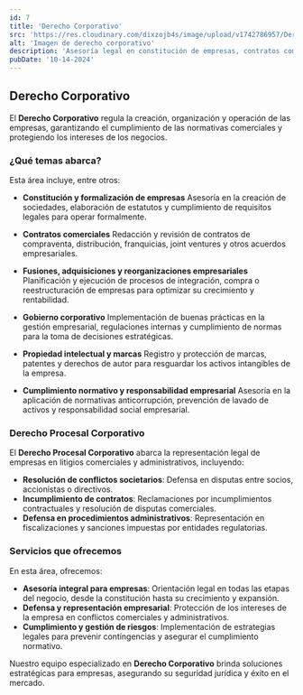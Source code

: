 ```yaml
---
id: 7
title: 'Derecho Corporativo'
src: 'https://res.cloudinary.com/dixzojb4s/image/upload/v1742786957/Derecho_Corporativo_pdmuii.jpg'
alt: 'Imagen de derecho corporativo'
description: 'Asesoría legal en constitución de empresas, contratos comerciales, fusiones, adquisiciones y cumplimiento normativo.'
pubDate: '10-14-2024'
---
```


## Derecho Corporativo

El **Derecho Corporativo** regula la creación, organización y operación de las empresas, garantizando el cumplimiento de las normativas comerciales y protegiendo los intereses de los negocios.

### ¿Qué temas abarca?

Esta área incluye, entre otros:

- **Constitución y formalización de empresas**
Asesoría en la creación de sociedades, elaboración de estatutos y cumplimiento de requisitos legales para operar formalmente.

- **Contratos comerciales**
Redacción y revisión de contratos de compraventa, distribución, franquicias, joint ventures y otros acuerdos empresariales.

- **Fusiones, adquisiciones y reorganizaciones empresariales**
Planificación y ejecución de procesos de integración, compra o reestructuración de empresas para optimizar su crecimiento y rentabilidad.

- **Gobierno corporativo**
Implementación de buenas prácticas en la gestión empresarial, regulaciones internas y cumplimiento de normas para la toma de decisiones estratégicas.

- **Propiedad intelectual y marcas**
Registro y protección de marcas, patentes y derechos de autor para resguardar los activos intangibles de la empresa.

- **Cumplimiento normativo y responsabilidad empresarial**
Asesoría en la aplicación de normativas anticorrupción, prevención de lavado de activos y responsabilidad social empresarial.

### Derecho Procesal Corporativo

El **Derecho Procesal Corporativo** abarca la representación legal de empresas en litigios comerciales y administrativos, incluyendo:

- **Resolución de conflictos societarios**: Defensa en disputas entre socios, accionistas o directivos.
- **Incumplimiento de contratos**: Reclamaciones por incumplimientos contractuales y resolución de disputas comerciales.
- **Defensa en procedimientos administrativos**: Representación en fiscalizaciones y sanciones impuestas por entidades regulatorias.

### Servicios que ofrecemos

En esta área, ofrecemos:

- **Asesoría integral para empresas**: Orientación legal en todas las etapas del negocio, desde la constitución hasta su crecimiento y expansión.
- **Defensa y representación empresarial**: Protección de los intereses de la empresa en conflictos comerciales y administrativos.
- **Cumplimiento y gestión de riesgos**: Implementación de estrategias legales para prevenir contingencias y asegurar el cumplimiento normativo.

Nuestro equipo especializado en **Derecho Corporativo** brinda soluciones estratégicas para empresas, asegurando su seguridad jurídica y éxito en el mercado.
